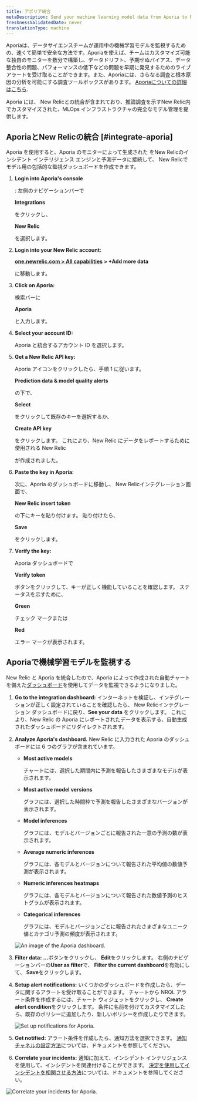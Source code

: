 ```yaml
---
title: アポリア統合
metaDescription: Send your machine learning model data from Aporia to New Relic to understand your model's performance.
freshnessValidatedDate: never
translationType: machine
---
```





Aporiaは、データサイエンスチームが運用中の機械学習モデルを監視するための、速くて簡単で安全な方法です。Aporiaを使えば、チームはカスタマイズ可能な独自のモニターを数分で構築し、データドリフト、予期せぬバイアス、データ整合性の問題、パフォーマンスの低下などの問題を早期に発見するためのライブアラートを受け取ることができます。また、Aporiaには、さらなる調査と根本原因の分析を可能にする調査ツールボックスがあります。 [Aporiaについての詳細はこちら](https://www.aporia.com).

Aporia には、 New Relicとの統合が含まれており、推論調査を示すNew Relic内でカスタマイズされた、MLOps インフラストラクチャの完全なモデル管理を提供します。<InlinePopover type="dashboards"/>

## AporiaとNew Relicの統合 [#integrate-aporia]

Aporia を使用すると、Aporia のモニターによって生成された <InlinePopover type="alerts"/>をNew Relicのインシデント インテリジェンス エンジンと予測データに接続して、 New Relicでモデル用の包括的な監視ダッシュボードを作成できます。

1. <DoNotTranslate>**Login into Aporia's console**</DoNotTranslate>

   : 左側のナビゲーションバーで

   <DoNotTranslate>**Integrations**</DoNotTranslate>

   をクリックし、

   <DoNotTranslate>**New Relic**</DoNotTranslate>

   を選択します。

2. <DoNotTranslate>**Login into your New Relic account:**</DoNotTranslate>

   <DoNotTranslate>**[one.newrelic.com > All capabilities](https://one.newrelic.com/all-capabilities) > +Add more data**</DoNotTranslate>

   に移動します。

3. <DoNotTranslate>**Click on Aporia:**</DoNotTranslate>

   検索バーに

   <DoNotTranslate>**Aporia**</DoNotTranslate>

   と入力します。

4. <DoNotTranslate>**Select your account ID:**</DoNotTranslate>

   Aporia と統合するアカウント ID を選択します。

5. <DoNotTranslate>**Get a New Relic API key:**</DoNotTranslate>

   Aporia アイコンをクリックしたら、手順 1 に従います。

   <DoNotTranslate>**Prediction data & model quality alerts**</DoNotTranslate>

   の下で、

   <DoNotTranslate>**Select**</DoNotTranslate>

   をクリックして既存のキーを選択するか、

   <DoNotTranslate>**Create API key**</DoNotTranslate>

   をクリックします。 これにより、New Relic にデータをレポートするために使用される New Relic

   <InlinePopover type="licenseKey"/>

   が作成されました。

6. <DoNotTranslate>**Paste the key in Aporia:**</DoNotTranslate>

   次に、Aporia のダッシュボードに移動し、 New Relicインテグレーション画面で、

   <DoNotTranslate>**New Relic insert token**</DoNotTranslate>

   の下にキーを貼り付けます。 貼り付けたら、

   <DoNotTranslate>**Save**</DoNotTranslate>

   をクリックします。

7. <DoNotTranslate>**Verify the key:**</DoNotTranslate>

   Aporia ダッシュボードで

   <DoNotTranslate>**Verify token**</DoNotTranslate>

   ボタンをクリックして、キーが正しく機能していることを確認します。 ステータスを示すために、

   <DoNotTranslate>**Green**</DoNotTranslate>

   チェック マークまたは

   <DoNotTranslate>**Red**</DoNotTranslate>

   エラー マークが表示されます。

<InstallFeedback/>

## Aporiaで機械学習モデルを監視する

New Relic と Aporia を統合したので、Aporia によって作成された自動チャートを備えた[ダッシュボード](/docs/query-your-data/explore-query-data/dashboards/introduction-dashboards/)を使用してデータを監視できるようになりました。

1. <DoNotTranslate>**Go to the integration dashboard:**</DoNotTranslate> インターネットを検証し、インテグレーションが正しく設定されていることを確認したら、 New Relicインテグレーション ダッシュボードに戻り、<DoNotTranslate>**See your data**</DoNotTranslate> をクリックします。 これにより、New Relic の Aporia にレポートされたデータを表示する、自動生成されたダッシュボードにリダイレクトされます。

2. <DoNotTranslate>**Analyze Aporia's dashboard.**</DoNotTranslate> New Relic に入力された Aporia のダッシュボードには 6 つのグラフが含まれています。

   * <DoNotTranslate>**Most active models**</DoNotTranslate>

     チャートには、選択した期間内に予測を報告したさまざまなモデルが表示されます。

   * <DoNotTranslate>**Most active model versions**</DoNotTranslate>

     グラフには、選択した時間枠で予測を報告したさまざまなバージョンが表示されます。

   * <DoNotTranslate>**Model inferences**</DoNotTranslate>

     グラフには、モデルとバージョンごとに報告された一意の予測の数が表示されます。

   * <DoNotTranslate>**Average numeric inferences**</DoNotTranslate>

     グラフには、各モデルとバージョンについて報告された平均値の数値予測が表示されます。

   * <DoNotTranslate>**Numeric inferences heatmaps**</DoNotTranslate>

     グラフには、各モデルとバージョンについて報告された数値予測のヒストグラムが表示されます。

   * <DoNotTranslate>**Categorical inferences**</DoNotTranslate>

     グラフには、モデルとバージョンごとに報告されたさまざまなユニーク値とカテゴリ予測の頻度が表示されます。

   <img
     title="An image of the Aporia dashboard"
     alt="An image of the Aporia dashboard."
     src={modelperformancemonitoringAporiaDashboard}
   />

3. <DoNotTranslate>**Filter data:**</DoNotTranslate> <DoNotTranslate>**…**</DoNotTranslate>ボタンをクリックし、 <DoNotTranslate>**Edit**</DoNotTranslate>をクリックします。 右側のナビゲーションバーの<DoNotTranslate>**User as filter**</DoNotTranslate>で、 <DoNotTranslate>**Filter the current dashboard**</DoNotTranslate>を有効にして、 <DoNotTranslate>**Save**</DoNotTranslate>をクリックします。

4. <DoNotTranslate>**Setup alert notifications:**</DoNotTranslate> いくつかのダッシュボードを作成したら、データに関するアラートを受け取ることができます。 チャートから NRQL アラート条件を作成するには、チャート ウィジェットをクリックし、 <DoNotTranslate>**Create alert condition**</DoNotTranslate>をクリックします。 条件に名前を付けてカスタマイズしたら、既存のポリシーに追加したり、新しいポリシーを作成したりできます。

   <img
     title="Set up notifications for Aporia"
     alt="Set up notifications for Aporia."
     src={modelperformancemonitoringAporiaCreateAlert}
   />

5. <DoNotTranslate>**Get notified:**</DoNotTranslate> アラート条件を作成したら、通知方法を選択できます。 [通知チャネルの設定方法](/docs/alerts-applied-intelligence/new-relic-alerts/alert-notifications/notification-channels-control-where-send-alerts)については、ドキュメントを参照してください。

6. <DoNotTranslate>**Correlate your incidents:**</DoNotTranslate> 通知に加えて、インシデント インテリジェンスを使用して、インシデントを関連付けることができます。 [決定を使用してインシデントを相関させる方法](/docs/alerts-applied-intelligence/applied-intelligence/incident-intelligence/change-applied-intelligence-correlation-logic-decisions)については、ドキュメントを参照してください。

<img
  title="Correlate your incidents for Aporia"
  alt="Correlate your incidents for Aporia."
  src={modelperformancemonitoringAporiaCorrelation}
/>